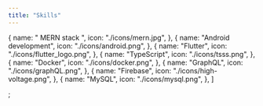 ```yaml
---
title: "Skills"
---
```


  {
    name: "  MERN stack ",
    icon: "./icons/mern.jpg",
  },
  {
    name: "Android development",
    icon: "./icons/android.png",
  },
  {
    name: "Flutter",
    icon: "./icons/flutter_logo.png",
  },
  {
    name: "TypeScript",
    icon: "./icons/tsss.png",
  },
  {
    name: "Docker",
    icon: "./icons/docker.png",
  },
  {
    name: "GraphQL",
    icon: "./icons/graphQL.png",
  },
  {
    name: "Firebase",
    icon: "./icons/high-voltage.png",
  },
  {
    name: "MySQL",
    icon: "./icons/mysql.png",
  },
]

;
